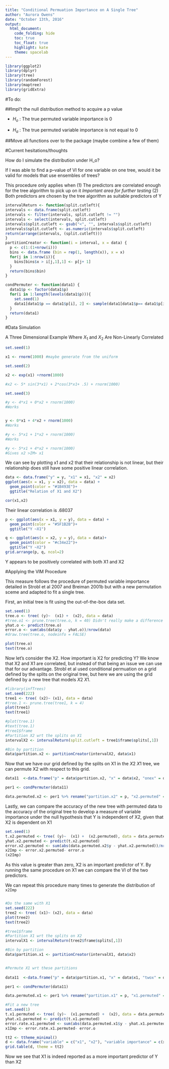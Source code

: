 ```yaml
---
title: "Conditional Permuation Importance on A Single Tree"
author: "Aurora Owens"
date: "October 13th, 2016"
output:
  html_document:
    code_folding: hide
    toc: true
    toc_float: true
    highlight: kate
    theme: spacelab
---
```


```r
library(ggplot2)
library(dplyr)
library(tree)
library(randomForest)
library(maptree)
library(gridExtra)
```

#To do:

##Impl't the null distribution method to acquire a p value

- $H_o$ : The true permuted variable importance is 0

- $H_a$ : The true permuted variable importance is not equal to 0


##Move all functions over to the package (maybe combine a few of them)

#Current hesitations/thoughts

How do I simulate the distribution under H_o?

If I was able to find a p--value of VI for one variable on one tree, would it be valid for models that use ensembles of trees?

This procedure only applies when
 (1) The predictors are correlated enough for the tree algorithm to pick up on it *Important area for further testing*
 (2) Both predictors are chosen by the tree algorithm as suitable predictors of Y

```r
intervalReturn <- function(split.cutleft){ 
intervals <- data.frame(split.cutleft)
intervals <- filter(intervals, split.cutleft != "")
intervals <- select(intervals, split.cutleft)
intervals$split.cutleft <- gsub("<", "", intervals$split.cutleft)
intervals$split.cutleft <- as.numeric(intervals$split.cutleft)
return(arrange(intervals, (split.cutleft)))
}
partitionCreator <- function(i = interval, x = data) {
  p <- c(1:(1+nrow(i)))
  bins <- data.frame (bin = rep(1, length(x)), x = x)
  for(j in 1:nrow(i)){
    bins[bins$x > i[j,1],1] <- p[j+ 1]
  }
  return(bins$bin)
}

condPermuter <- function(data1) {
  data1$p <- factor(data1$p)
  for(i in 1:length(levels(data1$p))){
    set.seed(1)
    data1[data1$p == data1$p[i], 2] <- sample(data1[data1$p== data1$p[i],2])
  }
  return(data1)
}

```

#Data Simulation

A Three Dimensional Example Where $X_1$ and $X_2$ Are Non-Linearly Correlated

```r

set.seed(1)

x1 <- rnorm(1000) #maybe generate from the uniform

set.seed(2)

x2 <- exp(x1) +rnorm(1000) 

#x2 <- 5* sin(3*x1) + 2*cos(3*x1+ .5) + rnorm(1000)

set.seed(3)

#y <- 4*x1 + 0*x2 + rnorm(1000)
#Works


y <- 0*x1 + 4*x2 + rnorm(1000)
#Works

#y <- 5*x1 + 1*x2 + rnorm(1000)
#Works

#y <- 5*x1 + 4*x2 + rnorm(1000) 
#Gives x2 >IM> x1
```

We can see by plotting x1 and x2 that their relationship is not linear, but their relationship does still have some positive linear correlation. 

```r
data <- data.frame("y" = y, "x1" = x1, "x2" = x2)
ggplot(aes(x = x1, y = x2), data = data) + 
  geom_point(color = "#1B493E")+ 
  ggtitle("Relation of X1 and X2")

cor(x1,x2)
```


Their linear correlation is .68037

```r
p <- ggplot(aes(x = x1, y = y), data = data) +
  geom_point(color = "#5F1B2B")+
  ggtitle("Y ~X1")

q <- ggplot(aes(x = x2, y = y), data = data)+
  geom_point(color = "#c34e22")+
  ggtitle("Y ~X2")
grid.arrange(p, q, ncol=2)
```

Y appears to be positively correlated with both X1 and X2

#Applying the VIM Procedure

This measure follows the procedure of permuted variable importance detailed in Strobl et al 2007 and Breiman 2001b but with a new permutation sceme and adapted to fit a single tree. 

First, an initial tree is fit using the out-of-the-box data set. 

```r
set.seed(1)
tree.o <- tree( (y)~  (x1) +  (x2), data = data)
#tree.o1 <- prune.tree(tree.o, k = 40) Didn't really make a difference in error.o
yhat.o <- predict(tree.o)
error.o <- sum(abs(data$y - yhat.o))/nrow(data)
#draw.tree(tree.o, nodeinfo = FALSE)

plot(tree.o)
text(tree.o)
```

Now let's consider the X2. How important is X2 for predicting Y? We know that X2 and X1 are correlated, but instead of that being an issue we can use that for our advantage. Strobl et al used conditional permuation on a grid defined by the splits on the original tree, but here we are using the grid defined by a new tree that models $X2~X1$. 

```r
#library(infTrees)
set.seed(222)
tree1 <- tree( (x2)~ (x1), data = data)
#tree.1 <- prune.tree(tree1, k = 4)
plot(tree1)
text(tree1)

#plot(tree.1)
#text(tree.1)
#tree1$frame
#Partition X2 wrt the splits on X1
intervalX2 <- intervalReturn(split.cutleft = tree1$frame$splits[,1])

#Bin by partition
data$partition.x2 <- partitionCreator(intervalX2, data$x1)


```


Now that we have our grid defined by the splits on X1 in the $X2~X1$ tree, we can permute X2 with respect to this grid.  

```r
data11  <-data.frame("p" = data$partition.x2, "x" = data$x2, "onex" = data$x1, "y" = data$y, "orig.x2" =data$x2)

per1 <- condPermuter(data11)

data.permuted.x2 <- per1 %>% rename("partition.x2" = p, "x2.permuted" = x , "x1" = onex)
```


Lastly, we can compare the accuracy of the new tree with permuted data to the accuracy of the original tree to develop a measure of variable importance under the null hypothesis that Y is independent of X2, given that X2 is dependent on X1

```r
set.seed(1)
t.x2.permuted <- tree( (y)~  (x1) +  (x2.permuted), data = data.permuted.x2)
yhat.x2.permuted <- predict(t.x2.permuted)
error.x2.permuted <- sum(abs(data.permuted.x2$y - yhat.x2.permuted))/nrow(data.permuted.x2)
x2Imp <- error.x2.permuted- error.o 
(x2Imp)
```

As this value is greater than zero, X2 is an important predictor of Y. By running the same procedure on X1 we can compare the VI of the two predictors.

We can repeat this procedure many times to generate the distribution of `x2Imp`

```r

```


```r
#Do the same with X1
set.seed(222)
tree2 <- tree( (x1)~ (x2), data = data)
plot(tree2)
text(tree2)

#tree1$frame
#Partition X1 wrt the splits on X2
intervalX1 <- intervalReturn(tree2$frame$splits[,1])

#Bin by partition 
data$partition.x1 <- partitionCreator(intervalX1, data$x2)


#Permute X1 wrt these partitions
 
data11  <-data.frame("p" = data$partition.x1, "x" = data$x1, "twox" = data$x2, "y" = data$y, "orig.x1" =data$x1)

per1 <- condPermuter(data11)

data.permuted.x1 <- per1 %>% rename("partition.x1" = p, "x1.permuted" = x , "x2" = twox)
```

```r
#Fit a new tree
set.seed(1)
t.x1.permuted <- tree( (y)~  (x1.permuted) +  (x2), data = data.permuted.x1)
yhat.x1.permuted <- predict(t.x1.permuted)
error.rate.x1.permuted <- sum(abs(data.permuted.x1$y - yhat.x1.permuted))/nrow(data.permuted.x1)
x1Imp <- error.rate.x1.permuted- error.o  
```


```r
tt2 <- ttheme_minimal()
d <- data.frame("variable" = c("x1", "x2"), "variable importance" = c(x1Imp, x2Imp))
grid.table(d, theme = tt2)
```

Now we see that X1 is indeed reported as a more important predictor of Y than X2



